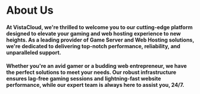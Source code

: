 # About Us

#### At VistaCloud, we're thrilled to welcome you to our cutting-edge platform designed to elevate your gaming and web hosting experience to new heights. As a leading provider of Game Server and Web Hosting solutions, we're dedicated to delivering top-notch performance, reliability, and unparalleled support.

#### Whether you're an avid gamer or a budding web entrepreneur, we have the perfect solutions to meet your needs. Our robust infrastructure ensures lag-free gaming sessions and lightning-fast website performance, while our expert team is always here to assist you, 24/7.
